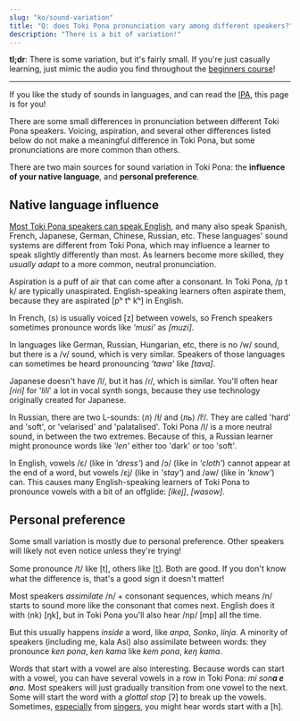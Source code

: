 ```yaml
---
slug: "ko/sound-variation"
title: "Q: does Toki Pona pronunciation vary among different speakers?"
description: "There is a bit of variation!"
---
```



**tl;dr**: There is some variation, but it's fairly small. If you're just casually learning, just mimic the audio you find throughout the [beginners course](/ko/01/)!

*** 

If you like the study of sounds in languages, and can read the [IPA](https://en.wikipedia.org/wiki/International_Phonetic_Alphabet), this page is for you!

There are some small differences in pronunciation between different Toki Pona speakers. Voicing, aspiration, and several other differences listed below do not make a meaningful difference in Toki Pona, but some pronunciations are more common than others.

There are two main sources for sound variation in Toki Pona: the **influence of your native language**, and **personal preference**.

## Native language influence

[Most Toki Pona speakers can speak English](https://tokiponacensus.github.io/results2022/#what-languages-do-tokiponists-know), and many also speak Spanish, French, Japanese, German, Chinese, Russian, etc. These languages' sound systems are different from Toki Pona, which may influence a learner to speak slightly differently than most. As learners become more skilled, they *usually adapt* to a more common, neutral pronunciation.

Aspiration is a puff of air that can come after a consonant. In Toki Pona, /p t k/ are typically unaspirated. English-speaking learners often aspirate them, because they are aspirated [pʰ tʰ kʰ] in English.

In French, ⟨s⟩ is usually voiced [z] between vowels, so French speakers sometimes pronounce words like *'musi'* as *[muzi]*.

In languages like German, Russian, Hungarian, etc, there is no /w/ sound, but there is a /v/ sound, which is very similar. Speakers of those languages can sometimes be heard pronouncing *'tawa'* like *[tava]*.

Japanese doesn't have /l/, but it has /ɾ/, which is similar. You'll often hear *[ɾiɾi]* for '*lili*' a lot in vocal synth songs, because they use technology originally created for Japanese.

In Russian, there are two L-sounds: ⟨л⟩ /ɫ/ and ⟨ль⟩ /lʲ/. They are called 'hard' and 'soft', or 'velarised' and 'palatalised'. Toki Pona /l/ is a more neutral sound, in between the two extremes. Because of this, a Russian learner might pronounce words like *'len'* either too 'dark' or too 'soft'.

In English, vowels /ɛ/ (like in *'dress'*) and /ɔ/ (like in *'cloth'*) cannot appear at the end of a word, but vowels /ɛj/ (like in *'stay'*) and /əw/ (like in *'know'*) can. This causes many English-speaking learners of Toki Pona to pronounce vowels with a bit of an offglide: *[ikej]*, *[wasow]*.

## Personal preference

Some small variation is mostly due to personal preference. Other speakers will likely not even notice unless they're trying!

Some pronounce /t/ like [t], others like [t̪]. Both are good. If you don't know what the difference is, that's a good sign it doesn't matter!

Most speakers *assimilate* /n/ + consonant sequences, which means /n/ starts to sound more like the consonant that comes next. English does it with ⟨nk⟩ [ŋk], but in Toki Pona you'll also hear /np/ [mp] all the time.

But this usually happens *inside* a word, like *anpa*, *Sonko*, *linja*. A minority of speakers (including me, kala Asi) also assimilate between words: they pronounce *ken pona*, *ken kama* like *kem pona*, *keŋ kama*.

Words that start with a vowel are also interesting. Because words can start with a vowel, you can have several vowels in a row in Toki Pona: *mi son**a e o**na.* Most speakers will just gradually transition from one vowel to the next. Some will start the word with a *glottal stop* [ʔ] to break up the vowels. Sometimes, [especially](https://www.youtube.com/watch?v=FimMEOCRWUA) from [singers](https://www.youtube.com/watch?v=96PM_jUdS2M), you might hear words start with a [h].
